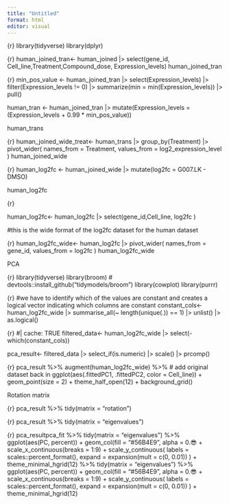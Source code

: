 ```yaml
---
title: "Untitled"
format: html
editor: visual
---
```


{r} library(tidyverse) library(dplyr)

{r} human_joined_tran\<- human_joined \|\> select(gene_id, Cell_line,Treatment,Compound_dose, Expression_levels) human_joined_tran

{r} min_pos_value \<- human_joined_tran \|\> select(Expression_levels) \|\> filter(Expression_levels != 0) \|\> summarize(min = min(Expression_levels)) \|\> pull()

human_tran \<- human_joined_tran \|\> mutate(Expression_levels = (Expression_levels + 0.99 \* min_pos_value))

human_trans

{r} human_joined_wide_treat\<- human_trans \|\> group_by(Treatment) \|\> pivot_wider( names_from = Treatment, values_from = log2_expression_level ) human_joined_wide

{r} human_log2fc \<- human_joined_wide \|\> mutate(log2fc = G007.LK - DMSO)

human_log2fc

{r}

human_log2fc\<- human_log2fc \|\> select(gene_id,Cell_line, log2fc )

#this is the wide format of the log2fc dataset for the human dataset

{r} human_log2fc_wide\<- human_log2fc \|\> pivot_wider( names_from = gene_id, values_from = log2fc ) human_log2fc_wide

PCA

{r} library(tidyverse) library(broom) \# devtools::install_github("tidymodels/broom") library(cowplot) library(purrr)

{r} #we have to identify which of the values are constant and creates a logical vector indicating which columns are constant constant_cols\<- human_log2fc_wide \|\> summarise_all(\~ length(unique(.)) == 1) \|\> unlist() \|\> as.logical()

{r} #\| cache: TRUE filtered_data\<- human_log2fc_wide \|\> select(-which(constant_cols))

pca_result\<- filtered_data \|\> select_if(is.numeric) \|\> scale() \|\> prcomp()

{r} pca_result %\>% augment(human_log2fc_wide) %\>% \# add original dataset back in ggplot(aes(.fittedPC1, .fittedPC2, color = Cell_line)) + geom_point(size = 2) + theme_half_open(12) + background_grid()

Rotation matrix

{r} pca_result %\>% tidy(matrix = "rotation")

{r} pca_result %\>% tidy(matrix = "eigenvalues")

{r} pca_resultpca_fit %\>% tidy(matrix = "eigenvalues") %\>% ggplot(aes(PC, percent)) + geom_col(fill = "#56B4E9", alpha = 0.😎 + scale_x_continuous(breaks = 1:9) + scale_y_continuous( labels = scales::percent_format(), expand = expansion(mult = c(0, 0.01)) ) + theme_minimal_hgrid(12) %\>% tidy(matrix = "eigenvalues") %\>% ggplot(aes(PC, percent)) + geom_col(fill = "#56B4E9", alpha = 0.😎 + scale_x_continuous(breaks = 1:9) + scale_y_continuous( labels = scales::percent_format(), expand = expansion(mult = c(0, 0.01)) ) + theme_minimal_hgrid(12)
